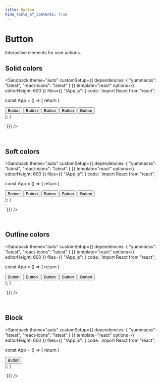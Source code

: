 ```yaml
---
title: Button
hide_table_of_contents: true
---
```



# Button

Interactive elements for user actions.

## Solid colors

<Sandpack
theme="auto"
customSetup={{ dependencies: { "yummacss": "latest", "react-icons": "latest" } }}
template="react"
options={{ editorHeight: 600 }}
files={{ "/App.js": {
code: `import React from "react";

const App = () => {
   return (
      <div className="h-1/1 ins">
         <button className="btn-gray mr-1 t-white">Button</button>
         <button className="btn-teal mr-1 t-white">Button</button>
         <button className="btn-blue mr-1 t-white">Button</button>
         <button className="btn-yellow mr-1 t-white">Button</button>
         <button className="btn-red t-white">Button</button>
      </div>
   );
}

`}}}
/>

<br />

## Soft colors

<Sandpack
theme="auto"
customSetup={{ dependencies: { "yummacss": "latest", "react-icons": "latest" } }}
template="react"
options={{ editorHeight: 600 }}
files={{ "/App.js": {
code: `import React from "react";

const App = () => {
   return (
      <div className="h-1/1 ins">
         <button className="btn-l-gray-3 mr-1 t-white">Button</button>
         <button className="btn-l-teal-3 mr-1 t-white">Button</button>
         <button className="btn-l-blue-3 mr-1 t-white">Button</button>
         <button className="btn-l-yellow-3 mr-1 t-white">Button</button>
         <button className="btn-l-red-3 t-white">Button</button>
      </div>
   );
}

`}}}
/>

<br />

## Outline colors

<Sandpack
theme="auto"
customSetup={{ dependencies: { "yummacss": "latest", "react-icons": "latest" } }}
template="react"
options={{ editorHeight: 600 }}
files={{ "/App.js": {
code: `import React from "react";

const App = () => {
   return (
      <div className="h-1/1 ins">
         <button className="btn-otl-gray h:t-white mr-1 t-gray">Button</button>
         <button className="btn-otl-teal h:t-white mr-1 t-teal">Button</button>
         <button className="btn-otl-blue h:t-white mr-1 t-blue">Button</button>
         <button className="btn-otl-yellow h:t-white mr-1 t-yellow">Button</button>
         <button className="btn-otl-red h:t-white t-red">Button</button>
      </div>
   );
}

`}}}
/>

<br />

## Block

<Sandpack
theme="auto"
customSetup={{ dependencies: { "yummacss": "latest", "react-icons": "latest" } }}
template="react"
options={{ editorHeight: 600 }}
files={{ "/App.js": {
code: `import React from "react";

const App = () => {
   return (
      <div className="cnn ins h-1/1">
         <button className="btn-blue mr-1 t-white ta-c w-full">Button</button>
      </div>
   );
}

`}}}
/>